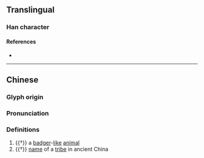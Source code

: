 {{character info}}
==Translingual==

===Han character===
{{Han char|rn=94|rad=犬|as=04|sn=7|four=41240|canj=KHMVH|ids=⿰犭牙}}

====References====
* {{Han ref|kx=0707.070|dkj=20274|dj=1119.270|hdz=21336.020|uh=72BD|ud=29373|bh=CB62|bd=52066}}

----
==Chinese==
{{zh-forms}}

===Glyph origin===
{{Han etym}}

===Pronunciation===
{{zh-pron
|m=yá
|c=nga4
|mc=y
|oc=y
|cat=n
}}

===Definitions===
{{zh-hanzi}}

# {{†}} a [[badger]]-[[like]] [[animal]]
# {{†}} [[name]] of a [[tribe]] in ancient China
